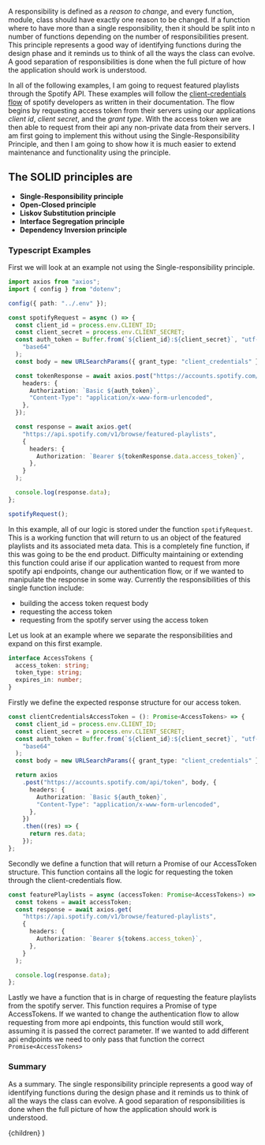 

A responsibility is defined as a _reason to change_, and every function, module, class should have exactly one reason to be changed. If a function where to have more than a single responsibility, then it should be split into n number of functions depending on the number of responsibilities present. This principle represents a good way of identifying functions during the design phase and it reminds us to think of all the ways the class can evolve. A good separation of responsibilities is done when the full picture of how the application should work is understood.

In all of the following examples, I am going to request featured playlists through the Spotify API. These examples will follow the [client-credentials flow](https://developer.spotify.com/documentation/general/guides/authorization-guide/) of spotify developers as written in their documentation. The flow begins by requesting access token from their servers using our applications _client id_, _client secret_, and the _grant type_. With the access token we are then able to request from their api any non-private data from their servers. I am first going to implement this without using the Single-Responsibility Principle, and then I am going to show how it is much easier to extend maintenance and functionality using the principle.

## The SOLID principles are

- **Single-Responsibility principle**
- **Open-Closed principle**
- **Liskov Substitution principle**
- **Interface Segregation principle**
- **Dependency Inversion principle**

### Typescript Examples

First we will look at an example not using the Single-responsibility principle.

```typescript
import axios from "axios";
import { config } from "dotenv";

config({ path: "../.env" });

const spotifyRequest = async () => {
  const client_id = process.env.CLIENT_ID;
  const client_secret = process.env.CLIENT_SECRET;
  const auth_token = Buffer.from(`${client_id}:${client_secret}`, "utf-8").toString(
    "base64"
  );
  const body = new URLSearchParams({ grant_type: "client_credentials" });

  const tokenResponse = await axios.post("https://accounts.spotify.com/api/token", body, {
    headers: {
      Authorization: `Basic ${auth_token}`,
      "Content-Type": "application/x-www-form-urlencoded",
    },
  });

  const response = await axios.get(
    "https://api.spotify.com/v1/browse/featured-playlists",
    {
      headers: {
        Authorization: `Bearer ${tokenResponse.data.access_token}`,
      },
    }
  );

  console.log(response.data);
};

spotifyRequest();
```

In this example, all of our logic is stored under the function `spotifyRequest`. This is a working function that will return to us an object of the featured playlists and its associated meta data. This is a completely fine function, if this was going to be the end product. Difficulty maintaining or extending this function could arise if our application wanted to request from more spotify api endpoints, change our authentication flow, or if we wanted to manipulate the response in some way. Currently the responsibilities of this single function include:

- building the access token request body
- requesting the access token
- requesting from the spotify server using the access token

Let us look at an example where we separate the responsibilities and expand on this first example.

```typescript
interface AccessTokens {
  access_token: string;
  token_type: string;
  expires_in: number;
}
```

Firstly we define the expected response structure for our access token.

```typescript
const clientCredentialsAccessToken = (): Promise<AccessTokens> => {
  const client_id = process.env.CLIENT_ID;
  const client_secret = process.env.CLIENT_SECRET;
  const auth_token = Buffer.from(`${client_id}:${client_secret}`, "utf-8").toString(
    "base64"
  );
  const body = new URLSearchParams({ grant_type: "client_credentials" });

  return axios
    .post("https://accounts.spotify.com/api/token", body, {
      headers: {
        Authorization: `Basic ${auth_token}`,
        "Content-Type": "application/x-www-form-urlencoded",
      },
    })
    .then((res) => {
      return res.data;
    });
};
```

Secondly we define a function that will return a Promise of our AccessToken structure. This function contains all the logic for requesting the token through the client-credentials flow.

```typescript
const featurePlaylists = async (accessToken: Promise<AccessTokens>) => {
  const tokens = await accessToken;
  const response = await axios.get(
    "https://api.spotify.com/v1/browse/featured-playlists",
    {
      headers: {
        Authorization: `Bearer ${tokens.access_token}`,
      },
    }
  );

  console.log(response.data);
};
```

Lastly we have a function that is in charge of requesting the feature playlists from the spotify server. This function requires a Promise of type AccessTokens. If we wanted to change the authentication flow to allow requesting from more api endpoints, this function would still work, assuming it is passed the correct parameter. If we wanted to add different api endpoints we need to only pass that function the correct `Promise<AccessTokens>`

### Summary

As a summary. The single responsibility principle represents a good way of identifying functions during the design phase and it reminds us to think of all the ways the class can evolve. A good separation of responsibilities is done when the full picture of how the application should work is understood.

  <BlogLayout title={meta.title} description={meta.description} date={meta.publishDate} articles={meta.articles}>
    {children}
  </BlogLayout>
)
